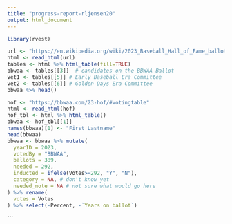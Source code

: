 ```yaml
---
title: "progress-report-rljensen20"
output: html_document
---
```


```r
library(rvest)
```
```r
url <- "https://en.wikipedia.org/wiki/2023_Baseball_Hall_of_Fame_balloting"
html <- read_html(url)
tables <- html %>% html_table(fill=TRUE)
bbwaa <- tables[[3]]  # candidates on the BBWAA Ballot
vet1 <- tables[[5]] # Early Baseball Era Committee
vet2 <- tables[[6]] # Golden Days Era Committee
bbwaa %>% head()
```


```r
hof <- "https://bbwaa.com/23-hof/#votingtable"
html <- read_html(hof)
hof_tbl <- html %>% html_table()
bbwaa <- hof_tbl[[1]]
names(bbwaa)[1] <- "First Lastname"
head(bbwaa)
bbwaa <- bbwaa %>% mutate(
  yearID = 2023,
  votedBy = "BBWAA",
  ballots = 389,
  needed = 292,
  inducted = ifelse(Votes>=292, "Y", "N"),
  category = NA, # don't know yet
  needed_note = NA # not sure what would go here
) %>% rename(
  votes = Votes
) %>% select(-Percent, -`Years on ballot`)

```



```

